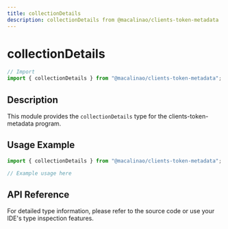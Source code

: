 ```yaml
---
title: collectionDetails
description: collectionDetails from @macalinao/clients-token-metadata
---
```


# collectionDetails

```typescript
// Import
import { collectionDetails } from "@macalinao/clients-token-metadata";
```

## Description

This module provides the `collectionDetails` type for the clients-token-metadata program.

## Usage Example

```typescript
import { collectionDetails } from "@macalinao/clients-token-metadata";

// Example usage here
```

## API Reference

For detailed type information, please refer to the source code or use your IDE's type inspection features.
